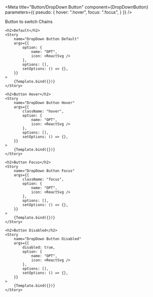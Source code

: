 

<Meta 
    title="Button/DropDown Button"
    component={DropDownButton}
    parameters={{
        pseudo: {
            hover: ".hover",
            focus: ".focus",
        }
    }}
/>



<Canvas columns={1}  withSource="open" withToolbar >
    <Title>DropDown Button</Title>
    <Subtitle>Button to switch Chains</Subtitle>
    
    <h2>Default</h2>
    <Story
        name="DropDown Button Default"
        args={{
            option: {
                name: "OPT",
                icon: <ReactSvg />
            },
            options: [],
            setOptions: () => {},
        }}
    >
        {Template.bind({})}
    </Story>
    
    <h2>Button Hover</h2>
    <Story
        name="DropDown Button Hover"
        args={{
            className: "hover",
            option: {
                name: "OPT",
                icon: <ReactSvg />
            },
            options: [],
            setOptions: () => {},
        }}
    >
        {Template.bind({})}
    </Story>
    
    <h2>Button Focus</h2>
    <Story
        name="DropDown Button Focus"
        args={{
            className: "focus",
            option: {
                name: "OPT",
                icon: <ReactSvg />
            },
            options: [],
            setOptions: () => {},
        }}
    >
        {Template.bind({})}
    </Story>
    
    <h2>Button Disabled</h2>
    <Story
        name="DropDown Button Disabled"
        args={{
            disabled: true,
            option: {
                name: "OPT",
                icon: <ReactSvg />
            },
            options: [],
            setOptions: () => {},
        }}
    >
        {Template.bind({})}
    </Story>
</Canvas>
